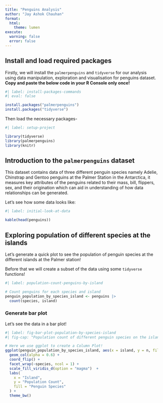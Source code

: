 ```yaml
---
title: "Penguins Analysis"
author: "Jay Ashok Chauhan"
format: 
  html:
    theme: lumen
execute: 
  warning: false
  error: false
---
```


## Install and load required packages

Firstly, we will install the `palmerpenguins` and `tidyverse` for our analysis using data manipulation, exploration and visualisation for penguins dataset. 
**Copy and paste the below code in your R Console only once!**

```r
#| label: install-packages-commands
#| eval: false

install.packages("palmerpenguins")
install.packages("tidyverse")
```

Then load the necessary packages-

```r
#| label: setup-project

library(tidyverse)
library(palmerpenguins)
library(knitr)
```

## Introduction to the `palmerpenguins` dataset

This dataset contains data of three different penguin species namely Adelie, Chinstrap and Gentoo penguins at the Palmer Station in the Antarctica, it measures key attributes of the penguins related to their mass, bill, flippers, sex, and their origination which can aid in understanding of how data relationships can be generated.

Let's see how some data looks like:

```r
#| label: initial-look-at-data

kable(head(penguins))
```

## Exploring population of different species at the islands

Let's generate a quick plot to see the population of penguin species at the different islands at the Palmer station! 

Before that we will create a subset of the data using some `tidyverse` functions!

```r
#| label: population-count-penguins-by-island

# Count penguins for each species and island
penguin_population_by_species_island <- penguins |>
  count(species, island)
```

### Generate bar plot

Let's see the data in a bar plot!

```r
#| label: fig-bar-plot-population-by-species-island
#| fig-cap: "Population count of different penguin species on the islands at the Palmer Station"

# Here we use ggplot to create a Column Plot!
ggplot(penguin_population_by_species_island, aes(x = island, y = n, fill = species)) +
  geom_col(alpha = 0.6) +
  coord_flip() +
  facet_wrap(~species, ncol = 1) +
  scale_fill_viridis_d(option = "magma")  +
  labs(
    x = "Island",
    y = "Population Count",
    fill = "Penguin Species"
  ) +
  theme_bw()
```